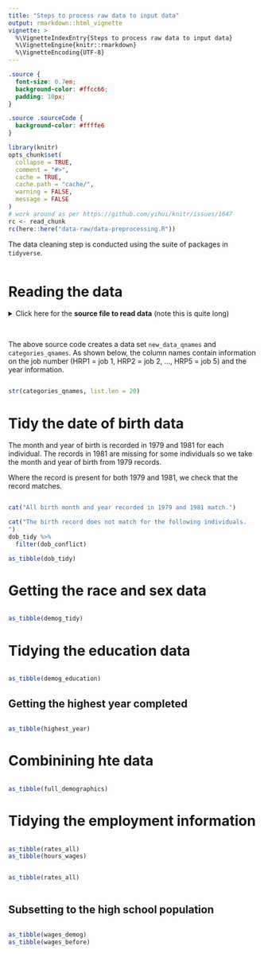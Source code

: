 ```yaml
---
title: "Steps to process raw data to input data"
output: rmarkdown::html_vignette
vignette: >
  %\VignetteIndexEntry{Steps to process raw data to input data}
  %\VignetteEngine{knitr::rmarkdown}
  %\VignetteEncoding{UTF-8}
---
```


```css
.source {
  font-size: 0.7em;
  background-color: #ffcc66;
  padding: 10px;
}

.source .sourceCode {
  background-color: #ffffe6
}
```


```r
library(knitr)
opts_chunk$set(
  collapse = TRUE,
  comment = "#>",
  cache = TRUE,
  cache.path = "cache/",
  warning = FALSE,
  message = FALSE
)
# work around as per https://github.com/yihui/knitr/issues/1647
rc <- read_chunk
rc(here::here("data-raw/data-preprocessing.R"))
```

The data cleaning step is conducted using the suite of packages in `tidyverse`.

```r
```

# Reading the data {#read-data}

<details class="source">
<summary>Click here for the **source file to read data** (note this is quite long)</summary>
The code below is provided by the NLSY79 database to do the
reading and initial processing of the data. Note that we did not modify this script except for
the location of the file. 
```r
```
</details>

<br>

The above source code creates a data set `new_data_qnames` and `categories_qnames`.
As shown below, the column names contain information on the job number
(HRP1 = job 1, HRP2 = job 2, ..., HRP5 = job 5) and the year information.

```r
```

```r
str(categories_qnames, list.len = 20)
```


# Tidy the date of birth data

The month and year of birth is recorded in 1979 and 1981 for each individual.
The records in 1981 are missing for some individuals so we take the month and year of
birth from 1979 records.

Where the record is present for both 1979 and 1981, we check that the record matches. 

```r
```

```r
cat("All birth month and year recorded in 1979 and 1981 match.")
```
```r
cat("The birth record does not match for the following individuals.
")
dob_tidy %>%
  filter(dob_conflict)
```

```r
as_tibble(dob_tidy)
```


# Getting the race and sex data

```r
```

```r
as_tibble(demog_tidy)
```


# Tidying the education data

```r
```

```r
as_tibble(demog_education)
```


## Getting the highest year completed

```r
```
```r
as_tibble(highest_year)
```


# Combinining hte data 

```r
```
```r
as_tibble(full_demographics)
```


# Tidying the employment information

```r
```
```r
as_tibble(rates_all)
as_tibble(hours_wages)
```


```r
```

```r
as_tibble(rates_all)
```


```r
```

## Subsetting to the high school population

```r
```

```r
as_tibble(wages_demog)
as_tibble(wages_before)
```

